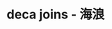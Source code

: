 # deca joins - 海浪
<div style={{
    maxWidth: '100%',
    position: 'relative',
    paddingTop: '56.25%' /* 16:9 比例 */
}}>
    <ReactPlayer
        url="/video/wave.mp4"
        playing
        controls
        playsinline       // 关键属性：iOS 内联播放
        webkit-playsinline // 旧版 iOS 支持
        muted              // 允许自动播放（可选）
        width="100%"
        height="100%"
        style={{
            position: 'absolute',
            top: 0,
            left: 0,
            objectFit: 'cover' // 保持视频比例
        }}
        config={{
            file: {
                attributes: {
                    playsinline: '' // 兼容更多浏览器
                }
            }
        }}
    />
</div>
